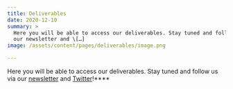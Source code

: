 ```yaml
---
title: Deliverables
date: 2020-12-10
summary: >
  Here you will be able to access our deliverables. Stay tuned and follow us via
  our newsletter and \[…]
image: /assets/content/pages/deliverables/image.png

---
```

Here you will be able to access our deliverables. Stay tuned and follow us via our [newsletter](https://intavia.eu/subscribe/) and [Twitter](https://twitter.com/projectintavia)!****
